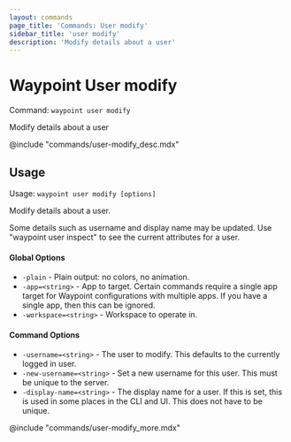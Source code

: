 ```yaml
---
layout: commands
page_title: 'Commands: User modify'
sidebar_title: 'user modify'
description: 'Modify details about a user'
---
```


# Waypoint User modify

Command: `waypoint user modify`

Modify details about a user

@include "commands/user-modify_desc.mdx"

## Usage

Usage: `waypoint user modify [options]`

Modify details about a user.

Some details such as username and display name may be updated.
Use "waypoint user inspect" to see the current attributes for a user.

#### Global Options

- `-plain` - Plain output: no colors, no animation.
- `-app=<string>` - App to target. Certain commands require a single app target for Waypoint configurations with multiple apps. If you have a single app, then this can be ignored.
- `-workspace=<string>` - Workspace to operate in.

#### Command Options

- `-username=<string>` - The user to modify. This defaults to the currently logged in user.
- `-new-username=<string>` - Set a new username for this user. This must be unique to the server.
- `-display-name=<string>` - The display name for a user. If this is set, this is used in some places in the CLI and UI. This does not have to be unique.

@include "commands/user-modify_more.mdx"
